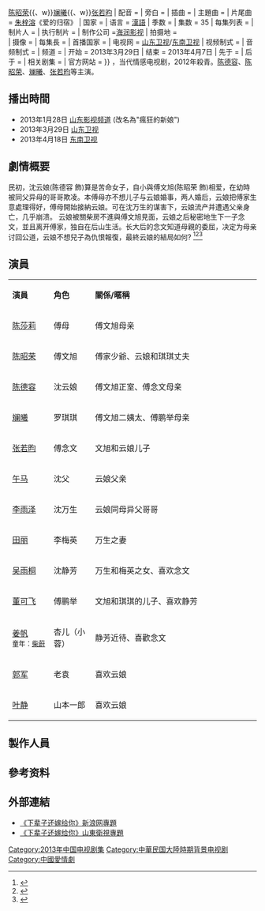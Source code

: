 {{电视节目信息框
| 颜色 = #FFCC00 
| 名称 = 下輩子還嫁給你
| 英文名称 = ''The Next Life Is To Marry You''
| 原名 = 
| 图片 = [[File:The_Next_Life_Is_To_Marry_You.jpg|200px]]
| 图说 = 
| 分类 =   	民初情感
| 標語 = 
| 原创者 = 
| 编剧 = [[陆玉清|陆玉清]]
| 导演 = [[罗灿然|罗灿然]]
| 演出 = [[陈德容|陈德容]]{{、w}}[[陈昭荣|陈昭荣]]{{、w}}[[斓曦|斓曦]]{{、w}}[[张若昀|张若昀]]
| 配音 = 
| 旁白 = 
| 插曲 =
| 主題曲 = 
| 片尾曲 = [[朱梓溶|朱梓溶]]《爱的归宿》
| 国家 = {{CHN}}
| 语言 = [[現代標準漢語|漢語]]
| 季数 = 
| 集数 = 35
| 每集列表 = 
| 制片人 = 
| 执行制片 = 
| 制作公司 =[[海润影视|海润影视]]
| 拍摄地 = {{CHNML}}<BR>{{TWN}}
| 摄像 = 
| 每集長 = 
| 首播国家 = {{CHNML}}
| 电视网 = [[山东卫视|山东卫视]]/[[东南卫视|东南卫视]]
| 视频制式 =
| 音频制式 =
| 频道 =
| 开始 = 2013年3月29日
| 结束 = 2013年4月7日
| 先于 = 
| 后于 = 
| 相关剧集 = 
| 官方网站 = 
}}
{{engname|《下辈子还嫁给你》|The Next Life Is To Marry You}}，当代情感电视剧，2012年殺青。[[陈德容|陈德容]]、[[陈昭荣|陈昭荣]]、[[斓曦|斓曦]]、[[张若昀|张若昀]]等主演。

==播出時間==
*2013年1月28日 [[山东電視台|山东影视频道]] (改名為"瘋狂的新娘")
*2013年3月29日 [[山东卫视|山东卫视]]
*2013年4月18日 [[东南卫视|东南卫视]]

== 劇情概要 ==
民初，沈云娘(陈德容 飾)算是苦命女子，自小與傅文旭(陈昭荣 飾)相爱，在幼時被同父异母的哥哥欺凌。本傅母亦不想儿子与云娘婚事，两人婚后，云娘把傅家生意處理得好，傅母開始接納云娘。可在沈万生的谋害下，云娘流产并遭遇父亲身亡，几乎崩溃。
云娘被關柴房不進與傅文旭見面，云娘之后秘密地生下一子念文，並且离开傅家，独自在后山生活。长大后的念文知道母親的委屈，决定为母亲讨回公道，云娘不想兒子為仇恨報復，最終云娘的結局如何? <ref>{{Cite web |url=http://dailynews.sina.com/bg/ent/chnstar/phoenixtv/20130416/18394454367.html |title=《下輩子還嫁給你》戲服穿幫 導演：不以邏輯為先 |accessdate=2013-07-07 |archive-date=2016-03-04 |archive-url=https://web.archive.org/web/20160304132252/http://dailynews.sina.com/bg/ent/chnstar/phoenixtv/20130416/18394454367.html |dead-url=no }}</ref><ref>{{Cite web |url=http://blog.huanqiu.com/zhangshaoyi/2013-04-03/2712611/ |title=《下辈子还嫁给你》:陈昭荣演绎豪门虐恋苦情帝 |accessdate=2013-07-07 |archive-date=2013-07-07 |archive-url=https://archive.is/20130707210820/http://blog.huanqiu.com/zhangshaoyi/2013-04-03/2712611/ |dead-url=no }}</ref><ref>{{Cite web |url=http://opinion.m4.cn/2013-04/1205592.shtml |title=司马平邦：《下辈子还嫁给你》为什么这么苦？ |accessdate=2013-07-07 |archive-date=2019-05-13 |archive-url=https://web.archive.org/web/20190513073518/http://opinion.m4.cn/2013-04/1205592.shtml |dead-url=no }}</ref>

==演員==
{|class="wikitable" width="65%"
|- style="background:cornflowerblue; color:white" align=center
|style="width:10%"|'''演員'''||style="width:10%"|'''角色'''||style="width:40%"|'''關係/暱稱'''
|-
|[[陈莎莉|陈莎莉]]||傅母||傅文旭母亲
|-
|[[陈昭荣|陈昭荣]]||傅文旭||傅家少爺、云娘和琪琪丈夫
|-
|[[陈德容|陈德容]]||沈云娘||傅文旭正室、傅念文母亲
|-
|[[斓曦|斓曦]]||罗琪琪||傅文旭二姨太、傅鹏举母亲
|-
|[[张若昀|张若昀]]||傅念文||文旭和云娘儿子
|-
|[[午马|午马]]||沈父||云娘父亲
|-
|[[李雨泽|李雨泽]]||沈万生||云娘同母异父哥哥
|-
|[[田丽|田丽]]||李梅英||万生之妻
|-
|[[吴雨桐|吴雨桐]]||沈静芳||万生和梅英之女、喜欢念文
|-
|[[董可飞|董可飞]]||傅鹏举||文旭和琪琪的儿子、喜欢静芳
|-
|[[姜帆|姜帆]]<br><small>童年：[[柴蔚|柴蔚]]||杏儿（小蓉）||静芳近待、喜歡念文
|-
|[[郭军|郭军]]||老袁||喜欢云娘
|-
|[[叶静|叶静]]||山本一郎||喜欢云娘
|}

== 製作人員 ==

==參考资料==
<div class="references-small">
<references />
</div>

==外部連結==
*[http://ent.sina.com.cn/z/xiabzjni/ 《下辈子还嫁给你》新浪网專題]{{Wayback|url=http://ent.sina.com.cn/z/xiabzjni/ |date=20190513151734 }}
*[http://www.iqilu.com/html/play/weishi/2013/0326/1483621.shtml 《下辈子还嫁给你》山東衛視專題]{{Wayback|url=http://www.iqilu.com/html/play/weishi/2013/0326/1483621.shtml |date=20190513012459 }}
{{山东卫视电视剧}}
{{2013年中國大陸古裝/民初電視劇}}
{{DEFAULTSORT:XIA下}}
[[Category:2013年中国电视剧集|Category:2013年中国电视剧集]]
[[Category:中華民国大陸時期背景电视剧|Category:中華民国大陸時期背景电视剧]]
[[Category:中國愛情劇|Category:中國愛情劇]]